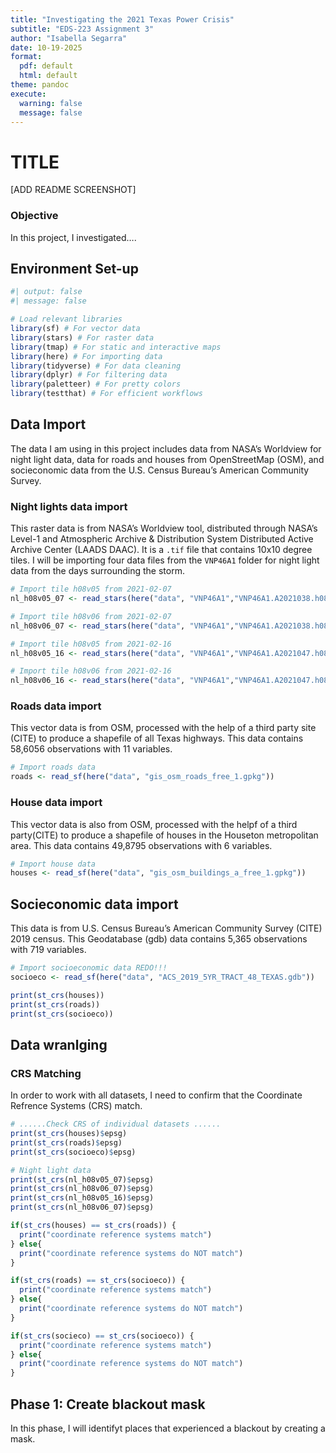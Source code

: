 ```yaml
---
title: "Investigating the 2021 Texas Power Crisis"
subtitle: "EDS-223 Assignment 3"
author: "Isabella Segarra"
date: 10-19-2025
format: 
  pdf: default 
  html: default
theme: pandoc
execute: 
  warning: false
  message: false
---
```


# TITLE 

[ADD README SCREENSHOT]

### Objective
In this project, I investigated....

## Environment Set-up 
```r
#| output: false
#| message: false

# Load relevant libraries
library(sf) # For vector data
library(stars) # For raster data 
library(tmap) # For static and interactive maps
library(here) # For importing data 
library(tidyverse) # For data cleaning
library(dplyr) # For filtering data 
library(paletteer) # For pretty colors 
library(testthat) # For efficient workflows 

```

## Data Import
The data I am using in this project includes data from NASA's Worldview for night light data, data for roads and houses from OpenStreetMap (OSM), and socieconomic data from the U.S. Census Bureau's American Community Survey. 

### Night lights data import
This raster data is from NASA's Worldview tool, distributed through NASA's Level-1 and Atmospheric Archive & Distribution System Distributed Active Archive Center (LAADS DAAC). It is a `.tif` file that contains 10x10 degree tiles. I will be importing four data files from the `VNP46A1` folder for night light data from the days surrounding the storm. 
```r

# Import tile h08v05 from 2021-02-07
nl_h08v05_07 <- read_stars(here("data", "VNP46A1","VNP46A1.A2021038.h08v05.001.2021039064328.tif"))

# Import tile h08v06 from 2021-02-07
nl_h08v06_07 <- read_stars(here("data", "VNP46A1","VNP46A1.A2021038.h08v06.001.2021039064329.tif"))

# Import tile h08v05 from 2021-02-16
nl_h08v05_16 <- read_stars(here("data", "VNP46A1","VNP46A1.A2021047.h08v05.001.2021048091106.tif"))

# Import tile h08v06 from 2021-02-16
nl_h08v06_16 <- read_stars(here("data", "VNP46A1","VNP46A1.A2021047.h08v05.001.2021048091106.tif"))

```

### Roads data import
This vector data is from OSM, processed with the help of a third party site (CITE) to produce a shapefile of all Texas highways. This data contains 58,6056 observations with 11 variables. 
```r
# Import roads data
roads <- read_sf(here("data", "gis_osm_roads_free_1.gpkg"))

```

### House data import
This vector data is also from OSM, processed with the helpf of a third party(CITE) to produce a shapefile of houses in the Houseton metropolitan area. This data contains 49,8795 observations with 6 variables. 
```r
# Import house data 
houses <- read_sf(here("data", "gis_osm_buildings_a_free_1.gpkg"))

```

## Socieconomic data import
This data is from  U.S. Census Bureau’s American Community Survey (CITE) 2019 census. This Geodatabase (gdb) data contains 5,365 observations with 719 variables.  
```r
# Import socioeconomic data REDO!!!
socioeco <- read_sf(here("data", "ACS_2019_5YR_TRACT_48_TEXAS.gdb"))


```

```r
print(st_crs(houses))
print(st_crs(roads))
print(st_crs(socioeco))
```


## Data wranlging

### CRS Matching
In order to work with all datasets, I need to confirm that the Coordinate Refrence Systems (CRS) match. 

```r
# ......Check CRS of individual datasets ......
print(st_crs(houses)$epsg) 
print(st_crs(roads)$epsg)
print(st_crs(socioeco)$epsg)

# Night light data 
print(st_crs(nl_h08v05_07)$epsg)
print(st_crs(nl_h08v06_07)$epsg)
print(st_crs(nl_h08v05_16)$epsg)
print(st_crs(nl_h08v06_07)$epsg)

```

```r

if(st_crs(houses) == st_crs(roads)) {
  print("coordinate reference systems match")
} else{
  print("coordinate reference systems do NOT match")
} 

if(st_crs(roads) == st_crs(socioeco)) {
  print("coordinate reference systems match")
} else{
  print("coordinate reference systems do NOT match")
} 

if(st_crs(socieco) == st_crs(socioeco)) {
  print("coordinate reference systems match")
} else{
  print("coordinate reference systems do NOT match")
} 
```

## Phase 1: Create blackout mask 
In this phase, I will identifyt places that experienced a blackout by creating a mask. 
```r

```

